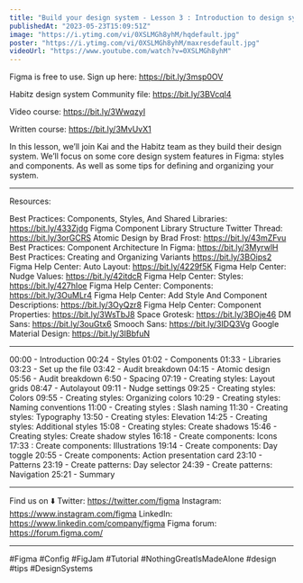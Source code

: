```yaml
---
title: "Build your design system - Lesson 3 : Introduction to design systems"
publishedAt: "2023-05-23T15:09:51Z"
image: "https://i.ytimg.com/vi/0XSLMGh8yhM/hqdefault.jpg"
poster: "https://i.ytimg.com/vi/0XSLMGh8yhM/maxresdefault.jpg"
videoUrl: "https://www.youtube.com/watch?v=0XSLMGh8yhM"
---
```


Figma is free to use. Sign up here: https://bit.ly/3msp0OV

Habitz design system Community file: https://bit.ly/3BVcql4

Video course: https://bit.ly/3WwqzyI

Written course: https://bit.ly/3MvUvX1

In this lesson, we’ll join Kai and the Habitz team as they build their design system. We’ll focus on some core design system features in Figma: styles and components. As well as some tips for defining and organizing your system.

---

Resources:

Best Practices: Components, Styles, And Shared Libraries: https://bit.ly/433Zjdg
Figma Component Library Structure Twitter Thread: https://bit.ly/3orGCRS
Atomic Design by Brad Frost: https://bit.ly/43mZFvu
Best Practices: Component Architecture In Figma: https://bit.ly/3MyrwlH
Best Practices: Creating and Organizing Variants https://bit.ly/3BOips2
Figma Help Center: Auto Layout: https://bit.ly/4229f5K
Figma Help Center: Nudge Values: https://bit.ly/42itdcR
Figma Help Center: Styles: https://bit.ly/427hIoe
Figma Help Center: Components: https://bit.ly/3OuMLr4
Figma Help Center: Add Style And Component Descriptions: https://bit.ly/3OyQzr8
Figma Help Center: Component Properties: https://bit.ly/3WsTbJ8
Space Grotesk: https://bit.ly/3BOje46
DM Sans: https://bit.ly/3ouGtx6
Smooch Sans: https://bit.ly/3IDQ3Vg
Google Material Design: https://bit.ly/3IBbfuN

---

00:00 - Introduction
00:24 - Styles
01:02 - Components
01:33 - Libraries
03:23 - Set up the file
03:42 - Audit breakdown
04:15 - Atomic design
05:56 - Audit breakdown
6:50 - Spacing
07:19 - Creating styles: Layout grids
08:47 - Autolayout
09:11 - Nudge settings
09:25 - Creating styles: Colors
09:55 - Creating styles: Organizing colors
10:29 - Creating styles: Naming conventions
11:00 - Creating styles : Slash naming
11:30 - Creating styles: Typography
13:50 - Creating styles: Elevation
14:25 - Creating styles: Additional styles
15:08 - Creating styles: Create shadows
15:46 - Creating styles: Create shadow styles
16:18 - Create components: Icons
17:33 : Create components: Illustrations
19:14 - Create components: Day toggle
20:55 - Create components: Action presentation card
23:10 - Patterns
23:19 - Create patterns: Day selector
24:39 - Create patterns: Navigation
25:21 - Summary

---

Find us on ⬇️
Twitter: https://twitter.com/figma
Instagram: https://www.instagram.com/figma
LinkedIn: https://www.linkedin.com/company/figma
Figma forum: https://forum.figma.com/

---

#Figma #Config #FigJam #Tutorial #NothingGreatIsMadeAlone #design #tips #DesignSystems
